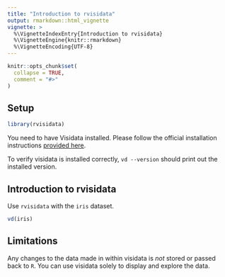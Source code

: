 ```yaml
---
title: "Introduction to rvisidata"
output: rmarkdown::html_vignette
vignette: >
  %\VignetteIndexEntry{Introduction to rvisidata}
  %\VignetteEngine{knitr::rmarkdown}
  %\VignetteEncoding{UTF-8}
---
```


```r
knitr::opts_chunk$set(
  collapse = TRUE,
  comment = "#>"
)
```

## Setup

```r
library(rvisidata)
```

You need to have Visidata installed. Please follow the official installation instructions [provided here](https://www.visidata.org/install/).

To verify visidata is installed correctly, `vd --version` should print out the installed version.

## Introduction to rvisidata

Use `rvisidata` with the `iris` dataset.

```r
vd(iris)
```

## Limitations

Any changes to the data made in within visidata is *not* stored or passed back to `R`. You can use visidata solely to display and explore the data.
